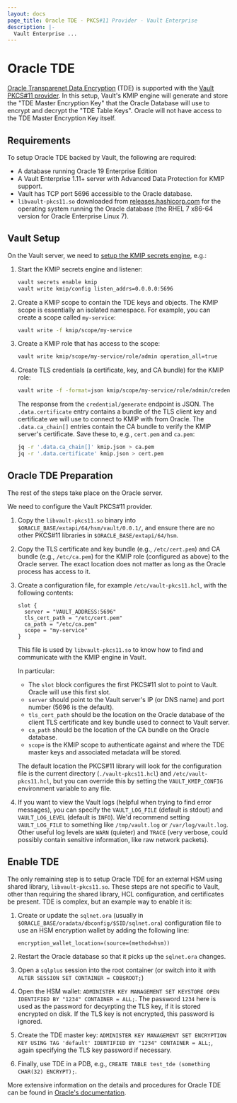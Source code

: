 ```yaml
---
layout: docs
page_title: Oracle TDE - PKCS#11 Provider - Vault Enterprise
description: |-
  Vault Enterprise ...
---
```


# Oracle TDE

[Oracle Transparenet Data Encryption](https://docs.oracle.com/database/121/ASOAG/introduction-to-transparent-data-encryption.htm#ASOAG10270) (TDE)
is supported with the [Vault PKCS#11 provider](/docs/enterprise/pkcs11-provider).
In this setup, Vault's KMIP engine will generate and store the "TDE Master Encryption Key" that the Oracle Database will use to encrypt and decrypt the "TDE Table Keys".
Oracle will not have access to the TDE Master Encryption Key itself.

## Requirements

To setup Oracle TDE backed by Vault, the following are required:

- A database running Oracle 19 Enterprise Edition
- A Vault Enterprise 1.11+ server with Advanced Data Protection for KMIP support.
- Vault has TCP port 5696 accessible to the Oracle database.
- `libvault-pkcs11.so` downloaded from [releases.hashicorp.com](https://releases.hashicorp.com/vault-pkcs11-provider) for the operating system running the Oracle database (the RHEL 7 x86-64 version for Oracle Enterprise Linux 7).

## Vault Setup

On the Vault server, we need to [setup the KMIP secrets engine](https://www.vaultproject.io/docs/secrets/kmip), e.g.:

1. Start the KMIP secrets engine and listener:

    ```sh
    vault secrets enable kmip
    vault write kmip/config listen_addrs=0.0.0.0:5696
    ```

1. Create a KMIP scope to contain the TDE keys and objects.
   The KMIP scope is essentially an isolated namespace.
   For example, you can create a scope called `my-service`:

    ```sh
    vault write -f kmip/scope/my-service
    ```

1. Create a KMIP role that has access to the scope:

    ```sh
    vault write kmip/scope/my-service/role/admin operation_all=true
    ```

1. Create TLS credentials (a certificate, key, and CA bundle) for the KMIP role:

    ```sh
    vault write -f -format=json kmip/scope/my-service/role/admin/credential/generate | tee kmip.json
    ```

    The response from the `credential/generate` endpoint is JSON.
    The `.data.certificate` entry contains a bundle of the TLS client key and certificate we will use to connect to KMIP with from Oracle.
    The `.data.ca_chain[]` entries contain the CA bundle to verify the KMIP server's certificate.
    Save these to, e.g., `cert.pem` and `ca.pem`:

    ```sh
    jq -r '.data.ca_chain[]' kmip.json > ca.pem
    jq -r '.data.certificate' kmip.json > cert.pem
    ```

## Oracle TDE Preparation

The rest of the steps take place on the Oracle server.

We need to configure the Vault PKCS#11 provider.

1. Copy the `libvault-pkcs11.so` binary into `$ORACLE_BASE/extapi/64/hsm/vault/0.0.1/`, and ensure there are no other PKCS#11 libraries in `$ORACLE_BASE/extapi/64/hsm`.

1. Copy the TLS certificate and key bundle (e.g., `/etc/cert.pem`) and CA bundle (e.g., `/etc/ca.pem`) for the KMIP role (configured as above) to the Oracle server.
   The exact location does not matter as long as the Oracle process has access to it.

1. Create a configuration file, for example `/etc/vault-pkcs11.hcl`, with the following contents:

    ```hcl
    slot {
      server = "VAULT_ADDRESS:5696"
      tls_cert_path = "/etc/cert.pem"
      ca_path = "/etc/ca.pem"
      scope = "my-service"
    }
    ```

    This file is used by `libvault-pkcs11.so` to know how to find and communicate with the KMIP engine in Vault.

    In particular:
    - The `slot` block configures the first PKCS#11 slot to point to Vault. Oracle will use this first slot.
    - `server` should point to the Vault server's IP (or DNS name) and port number (5696 is the default).
    - `tls_cert_path` should be the location on the Oracle database of the client TLS certificate and key bundle used to connect to Vault server.
    - `ca_path` should be the location of the CA bundle on the Oracle database.
    - `scope` is the KMIP scope to authenticate against and where the TDE master keys and associated metadata will be stored.

    The default location the PKCS#11 library will look for the configuration file is the current directory (`./vault-pkcs11.hcl`) and `/etc/vault-pkcs11.hcl`, but you can override this by setting the `VAULT_KMIP_CONFIG` environment variable to any file.

1. If you want to view the Vault logs (helpful when trying to find error messages), you can specify the `VAULT_LOG_FILE` (default is stdout) and `VAULT_LOG_LEVEL` (default is `INFO`). We'd recommend setting `VAULT_LOG_FILE` to something like `/tmp/vault.log` or `/var/log/vault.log`. Other useful log levels are `WARN` (quieter) and `TRACE` (very verbose, could possibly contain sensitive information, like raw network packets).

## Enable TDE

The only remaining step is to setup Oracle TDE for an external HSM using shared library, `libvault-pkcs11.so`.
These steps are not specific to Vault, other than requiring the shared library, HCL configuration, and certificates be present.
TDE is complex, but an example way to enable it is:

1. Create or update the `sqlnet.ora` (usually in `$ORACLE_BASE/oradata/dbconfig/$SID/sqlnet.ora`) configuration file to use an HSM encryption wallet by adding the following line:

    ```
    encryption_wallet_location=(source=(method=hsm))
    ```

1. Restart the Oracle database so that it picks up the `sqlnet.ora` changes.

1. Open a `sqlplus` session into the root container (or switch into it with `ALTER SESSION SET CONTAINER = CDB$ROOT;`)

1. Open the HSM wallet: `ADMINISTER KEY MANAGEMENT SET KEYSTORE OPEN IDENTIFIED BY "1234" CONTAINER = ALL;`.
   The password `1234` here is used as the password for decyrpting the TLS key, if it is stored encrypted on disk.
   If the TLS key is not encrypted, this password is ignored.

1. Create the TDE master key: `ADMINISTER KEY MANAGEMENT SET ENCRYPTION KEY USING TAG 'default' IDENTIFIED BY "1234" CONTAINER = ALL;`, again specifying the TLS key password if necessary.

1. Finally, use TDE in a PDB, e.g., `CREATE TABLE test_tde (something CHAR(32) ENCRYPT);`.

More extensive information on the details and procedures for Oracle TDE can be found in [Oracle's documentation](https://docs.oracle.com/database/121/ASOAG/asopart1.htm#ASOAG600).
